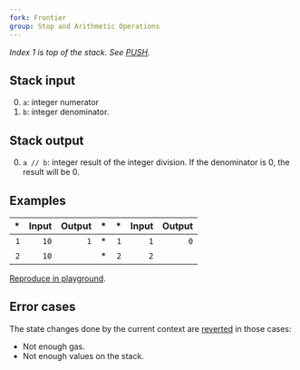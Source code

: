 ```yaml
---
fork: Frontier
group: Stop and Arithmetic Operations
---
```


_Index 1 is top of the stack. See [PUSH](/#60)._

## Stack input

0. `a`: integer numerator
1. `b`: integer denominator.

## Stack output

0. `a // b`: integer result of the integer division. If the denominator is 0, the result will be 0.

## Examples

|  \* | Input | Output |  \* |  \* | Input | Output |
| --: | ----: | -----: | --: | --: | ----: | -----: |
| `1` |  `10` |    `1` |  \* | `1` |   `1` |    `0` |
| `2` |  `10` |        |  \* | `2` |   `2` |        |

[Reproduce in playground](/playground?unit=Wei&codeType=Mnemonic&code='z1~10~10wyyz2~2~1w'~yPUSH1%20z%2F%2F%20Example%20y%5CnwyDIV%01wyz~_).

## Error cases

The state changes done by the current context are [reverted](#FD) in those cases:

- Not enough gas.
- Not enough values on the stack.
